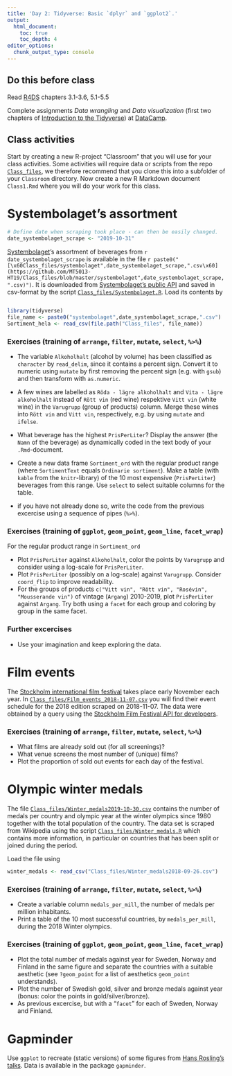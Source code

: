 ```yaml
---
title: 'Day 2: Tidyverse: Basic `dplyr` and `ggplot2`.'
output:
  html_document:
    toc: true
    toc_depth: 4    
editor_options: 
  chunk_output_type: console
---
```


## Do this before class

Read [R4DS](http://r4ds.had.co.nz/) chapters 3.1-3.6, 5.1-5.5

Complete assignments *Data wrangling* and *Data visualization* (first two chapters of [Introduction to the Tidyverse](https://www.datacamp.com/courses/introduction-to-the-tidyverse)) at [DataCamp](https://www.datacamp.com/enterprise/statistical-data-processing-mt5013/assignments).

## Class activities

Start by creating a new R-project "Classroom" that you will use for your class activities. Some activities will require data or scripts from the repo [`Class_files`](https://github.com/MT5013-HT19/Class_files), we therefore recommend that you clone this into a subfolder of your `Classroom` directory. Now create a new R Markdown document `Class1.Rmd` where you will do your work for this class.

# Systembolaget's assortment
```r
# Define date when scraping took place - can then be easily changed.
date_systembolaget_scrape <- "2019-10-31"
```

[Systembolaget](https://www.systembolaget.se/)'s assortment of beverages from `r date_systembolaget_scrape` is available in the file `r paste0("[\x60Class_files/systembolaget",date_systembolaget_scrape,".csv\x60](https://github.com/MT5013-HT19/Class_files/blob/master/systembolaget",date_systembolaget_scrape,".csv)")`. It is downloaded from [Systembolaget's public API](https://www.systembolaget.se/api) and saved in csv-format by the script [`Class_files/Systembolaget.R`](https://github.com/MT5013-HT19/Class_files/blob/master/Systembolaget.R). Load its contents by

```r
```

```r
library(tidyverse)
file_name <- paste0("systembolaget",date_systembolaget_scrape,".csv")
Sortiment_hela <- read_csv(file.path("Class_files", file_name))
```

### Exercises (training of `arrange`, `filter`, `mutate`, `select`, `%>%`)

* The variable  `Alkoholhalt` (alcohol by volume) has been classified as `character` by `read_delim`, since it contains a percent sign. Convert it to numeric using `mutate` by first removing the percent sign (e.g. with `gsub`) and then transform with `as.numeric`.

* A few wines are labelled as `Röda - lägre alkoholhalt` and `Vita - lägre alkoholhalt` instead of `Rött vin` (red wine) respektive `Vitt vin` (white wine) in the `Varugrupp` (group of products) column. Merge these wines into `Rött vin` and `Vitt vin`, respectively, e.g. by using `mutate` and `ifelse`.

* What beverage has the highest `PrisPerLiter`? Display the answer (the `Namn` of the beverage) as dynamically coded in the text body of your  `.Rmd`-document.

* Create a new data frame `Sortiment_ord` with the regular product range (where `SortimentText` equals `Ordinarie sortiment`). Make a table (with `kable` from the `knitr`-library) of the 10 most expensive (`PrisPerLiter`) beverages from this range. Use `select` to select suitable columns for the table.

* if you have not already done so, write the code from the previous excercise using a sequence of pipes (`%>%`).

### Exercises (training of `ggplot`, `geom_point`, `geom_line`, `facet_wrap`)

For the regular product range in `Sortiment_ord`
 
* Plot `PrisPerLiter` against `Alkoholhalt`, color the points by `Varugrupp` and consider using a log-scale for `PrisPerLiter`.
* Plot `PrisPerLiter` (possibly on a log-scale) against `Varugrupp`. Consider `coord_flip` to improve readability.
* For the  groups of products `c("Vitt vin", "Rött vin", "Rosévin", "Mousserande vin")` of vintage (`Argang`) 2010-2019, plot `PrisPerLiter` against `Argang`. Try both using  a `facet` for each group and coloring by group in the same facet.

### Further excercises

* Use your imagination and keep exploring the data.

# Film events

The [Stockholm international film festival](https://www.stockholmfilmfestival.se/en) takes place early November each year. In [`Class_files/Film_events_2018-11-07.csv`](https://github.com/MT5013-HT19/Class_files/blob/master/Film_events_2018-11-07.csv) you will find their event schedule for the 2018 edition scraped on 2018-11-07. The data were obtained by a query using the [Stockholm Film Festival API for developers](http://api.stockholmfilmfestival.se/).

### Exercises (training of `arrange`, `filter`, `mutate`, `select`, `%>%`)

* What films are already sold out (for all screenings)?
* What venue screens the most number of (unique) films?
* Plot the proportion of sold out events for each day of the festival.

# Olympic winter medals 

The file [`Class_files/Winter_medals2019-10-30.csv`](https://github.com/MT5013-HT19/Class_files/blob/master/Winter_medals2019-10-30.csv) contains the number of medals per country and olympic year at the winter olympics since 1980 together with the total population of the country. The data set is scraped from Wikipedia using the script [`Class_files/Winter_medals.R`](https://github.com/MT5013-HT19/Class_files/blob/master/Medal_table.R) which contains more information, in particular on countries that has been split or joined during the period.

Load the file using
```r
winter_medals <- read_csv("Class_files/Winter_medals2018-09-26.csv")
```


### Exercises (training of `arrange`, `filter`, `mutate`, `select`, `%>%`)

* Create a variable column `medals_per_mill`, the number of medals per million inhabitants.
* Print a table of the 10 most successful countries, by `medals_per_mill`, during the 2018 Winter olympics.

### Exercises (training of `ggplot`, `geom_point`, `geom_line`, `facet_wrap`)

* Plot the total number of medals against year for Sweden, Norway and Finland in the same figure and separate the countries with a suitable aesthetic (see `?geom_point` for a list of aesthetics `geom_point` understands).
* Plot the number of Swedish gold, silver and bronze medals against year (bonus: color the points in gold/silver/bronze).
* As previous excercise, but with a "`facet`" for each of Sweden, Norway and Finland.

# Gapminder 

Use `ggplot` to recreate (static versions) of some figures from [Hans Rosling's talks](https://www.ted.com/speakers/hans_rosling). Data is available in the package `gapminder`.
